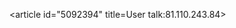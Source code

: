 <article id="5092394" title=User talk:81.110.243.84>
	<talkpage id="5092394" title="User talk:81.110.243.84">
{{OW}}
	</talkpage>
</article>